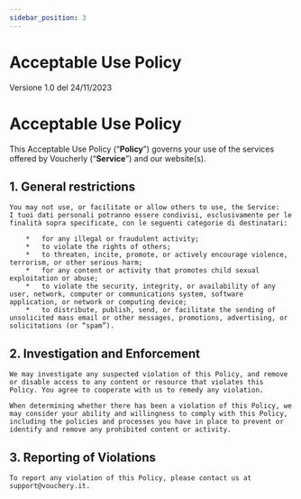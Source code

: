 ```yaml
---
sidebar_position: 3
---
```


# Acceptable Use Policy

Versione 1.0 del 24/11/2023

Acceptable Use Policy
================================================================================================

This Acceptable Use Policy (“**Policy**”) governs your use of the services offered by Voucherly (“**Service**”) and our website(s).

## 1. General restrictions 
    You may not use, or facilitate or allow others to use, the Service:
    I tuoi dati personali potranno essere condivisi, esclusivamente per le finalità sopra specificate, con le seguenti categorie di destinatari:
        
        *   for any illegal or fraudulent activity;
        *   to violate the rights of others;            
        *   to threaten, incite, promote, or actively encourage violence, terrorism, or other serious harm;
        *   for any content or activity that promotes child sexual exploitation or abuse;
        *   to violate the security, integrity, or availability of any user, network, computer or communications system, software application, or network or computing device;
        *   to distribute, publish, send, or facilitate the sending of unsolicited mass email or other messages, promotions, advertising, or solicitations (or “spam”).

## 2. Investigation and Enforcement
    We may investigate any suspected violation of this Policy, and remove or disable access to any content or resource that violates this Policy. You agree to cooperate with us to remedy any violation.
    
    When determining whether there has been a violation of this Policy, we may consider your ability and willingness to comply with this Policy, including the policies and processes you have in place to prevent or identify and remove any prohibited content or activity.

## 3. Reporting of Violations
    To report any violation of this Policy, please contact us at support@vouchery.it.
